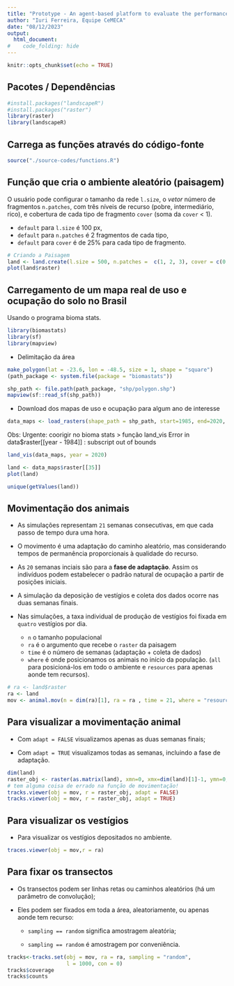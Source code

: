---
title: "Prototype - An agent-based platform to evaluate the performance of sampling designs and modelling approaches when estimating animal abundance"
author: "Iuri Ferreira, Equipe CeMECA"
date: "08/12/2023"
output: 
  html_document: 
#    code_folding: hide
---

```{r setup, include=FALSE}
knitr::opts_chunk$set(echo = TRUE)
```

## Pacotes / Dependências

```{r}
#install.packages("landscapeR")
#install.packages("raster")
library(raster) 
library(landscapeR)
```

## Carrega as funções através do código-fonte

```{r}
source("./source-codes/functions.R")
```

## Função que cria o ambiente aleatório (paisagem)

O usuário pode configurar o tamanho da rede ``l.size``, o *vetor* número de fragmentos ``n.patches``, com três níveis de recurso (pobre, intermediário, rico), e cobertura de cada tipo de fragmento ``cover`` (soma da ``cover`` < 1).   

 + ``default`` para ``l.size`` é 100 px,
 + ``default`` para ``n.patches`` é 2 fragmentos de cada tipo,
 + ``default`` para ``cover`` é de 25% para cada tipo de fragmento.   

```{r}
# Criando a Paisagem
land <- land.create(l.size = 500, n.patches =  c(1, 2, 3), cover = c(0.20,0.15,0.30))
plot(land$raster)
```

## Carregamento de um mapa real de uso e ocupação do solo no Brasil

Usando o programa bioma stats. 

```{r}
library(biomastats)
library(sf)
library(mapview)
```

  - Delimitação da área
  
```{r}
make_polygon(lat = -23.6, lon = -48.5, size = 1, shape = "square")
(path_package <- system.file(package = "biomastats"))
```

```{r}
shp_path <- file.path(path_package, "shp/polygon.shp")
mapview(sf::read_sf(shp_path))
```

  - Download dos mapas de uso e ocupação para algum ano de interesse

```{r}
data_maps <- load_rasters(shape_path = shp_path, start=1985, end=2020, data_from = "example")
```

  Obs: Urgente: coorigir no bioma stats > função land_vis Error in data$raster[[year - 1984]] : subscript out of bounds

```{r}
land_vis(data_maps, year = 2020)
```


```{r}
land <- data_maps$raster[[35]]
plot(land)
```

```{r}
unique(getValues(land))
```


## Movimentação dos animais 

  + As simulações representam ``21`` semanas consecutivas, em que cada passo de tempo dura uma hora. 

  + O movimento é uma adaptação do caminho aleatório, mas considerando tempos de permanência proporcionais à qualidade do recurso. 

  + As ``20`` semanas inciais são para a **fase de adaptação**. Assim os indivíduos podem estabelecer o padrão natural de ocupação a partir de posições iniciais.   

  + A simulação da deposição de vestígios e coleta dos dados ocorre nas duas semanas finais. 

  + Nas simulações, a taxa individual de produção de vestígios foi fixada em ``quatro`` vestígios por dia.    

    + ``n`` o tamanho populacional 
    + ``ra`` é o argumento que recebe o ``raster`` da paisagem
    + ``time`` é o número de semanas (adaptação + coleta de dados)
    + ``where`` é onde posicionamos os animais no início da população. (``all`` para posicioná-los em todo o ambiente e ``resources`` para apenas aonde tem recursos).
 
```{r}
# ra <- land$raster
ra <- land
mov <- animal.mov(n = dim(ra)[1], ra = ra , time = 21, where = "resource")
```


## Para visualizar a movimentação animal 
   
   + Com ``adapt = FALSE`` visualizamos apenas as duas semanas finais; 
   
   + Com ``adapt = TRUE`` visualizamos todas as semanas, incluindo a fase de adaptação. 

```{r}
dim(land)
raster_obj <- raster(as.matrix(land), xmn=0, xmx=dim(land)[1]-1, ymn=0, ymx=dim(land)[1]-1)
# tem alguma coisa de errado na função de movimentação! 
tracks.viewer(obj = mov, r = raster_obj, adapt = FALSE)
tracks.viewer(obj = mov, r = raster_obj, adapt = TRUE)
```

## Para visualizar os vestígios

 + Para visualizar os vestígios depositados no ambiente. 

```{r}
traces.viewer(obj = mov,r = ra)
```

## Para fixar os transectos

 + Os transectos podem ser linhas retas ou caminhos aleatórios (há um parâmetro de convolução);
 
 + Eles podem ser fixados em toda a área, aleatoriamente, ou apenas aonde tem recurso: 
 
    + ``sampling == random`` significa amostragem aleatória;
 
    + ``sampling == random`` é amostragem por conveniência. 

```{r}
tracks<-tracks.set(obj = mov, ra = ra, sampling = "random",
                   l = 1000, con = 0)
tracks$coverage
tracks$counts
```


